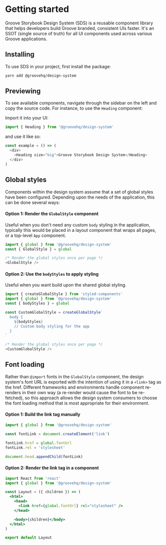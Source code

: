 <Meta title="Design System|Getting Started" />

# Getting started

Groove Storybook Design System (SDS) is a reusable component library that helps developers build Groove branded, consistent UIs faster. It's an SSOT (single source of truth) for all UI components used across various Groove applications.

## Installing

To use SDS in your project, first install the package:

```bash
yarn add @groovehq/design-system
```

## Previewing

To see available components, navigate through the sidebar on the left and copy the source code. For instance, to use the `Heading` component:

Import it into your UI:

```javascript
import { Heading } from '@groovehq/design-system'
```

and use it like so:

```javascript
const example = () => (
  <div>
    <Heading size="big">Groove Storybook Design System</Heading>
  </div>
)
```

## Global styles

Components within the design system assume that a set of global styles have been configured. Depending upon the needs of the application, this can be done several ways:

#### Option 1: Render the `GlobalStyle` component

Useful when you don't need any custom `body` styling in the application, typically this would be placed in a layout component that wraps all pages, or a top-level `App` component.

```javascript
import { global } from '@groovehq/design-system'
const { GlobalStyle } = global
```

```javascript
/* Render the global styles once per page */
<GlobalStyle />
```

#### Option 2: Use the `bodyStyles` to apply styling

Useful when you want build upon the shared global styling.

```javascript
import { createGlobalStyle } from 'styled-components'
import { global } from '@groovehq/design-system'
const { bodyStyles } = global

const CustomGlobalStyle = createGlobalStyle`
  body {
    ${bodyStyles}
    // Custom body styling for the app
  }
`
```

```javascript
/* Render the global styles once per page */
<CustomGlobalStyle />
```

## Font loading

Rather than `@import` fonts in the `GlobalStyle` component, the design system's font URL is exported with the intention of using it in a `<link>` tag as the href. Different frameworks and environments handle component re-renders in their own way (a re-render would cause the font to be re-fetched), so this approach allows the design system consumers to choose the font loading method that is most appropriate for their environment.

#### Option 1: Build the link tag manually

```javascript
import { global } from '@groovehq/design-system'

const fontLink = document.createElement('link')

fontLink.href = global.fontUrl
fontLink.rel = 'stylesheet'

document.head.appendChild(fontLink)
```

#### Option 2: Render the link tag in a component

```jsx
import React from 'react'
import { global } from '@groovehq/design-system'

const Layout = ({ children }) => (
  <html>
    <head>
      <link href={global.fontUrl} rel="stylesheet" />
    </head>

    <body>{children}</body>
  </html>
)

export default Layout
```
